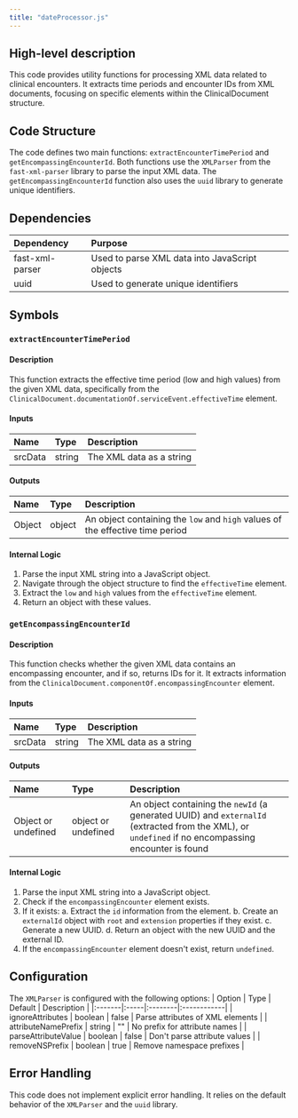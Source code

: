 ```yaml
---
title: "dateProcessor.js"
---
```


## High-level description
This code provides utility functions for processing XML data related to clinical encounters. It extracts time periods and encounter IDs from XML documents, focusing on specific elements within the ClinicalDocument structure.

## Code Structure
The code defines two main functions: `extractEncounterTimePeriod` and `getEncompassingEncounterId`. Both functions use the `XMLParser` from the `fast-xml-parser` library to parse the input XML data. The `getEncompassingEncounterId` function also uses the `uuid` library to generate unique identifiers.

## Dependencies
| Dependency | Purpose |
|:-----------|:--------|
| fast-xml-parser | Used to parse XML data into JavaScript objects |
| uuid | Used to generate unique identifiers |

## Symbols

### `extractEncounterTimePeriod`
#### Description
This function extracts the effective time period (low and high values) from the given XML data, specifically from the `ClinicalDocument.documentationOf.serviceEvent.effectiveTime` element.

#### Inputs
| Name | Type | Description |
|:-----|:-----|:------------|
| srcData | string | The XML data as a string |

#### Outputs
| Name | Type | Description |
|:-----|:-----|:------------|
| Object | object | An object containing the `low` and `high` values of the effective time period |

#### Internal Logic
1. Parse the input XML string into a JavaScript object.
2. Navigate through the object structure to find the `effectiveTime` element.
3. Extract the `low` and `high` values from the `effectiveTime` element.
4. Return an object with these values.

### `getEncompassingEncounterId`
#### Description
This function checks whether the given XML data contains an encompassing encounter, and if so, returns IDs for it. It extracts information from the `ClinicalDocument.componentOf.encompassingEncounter` element.

#### Inputs
| Name | Type | Description |
|:-----|:-----|:------------|
| srcData | string | The XML data as a string |

#### Outputs
| Name | Type | Description |
|:-----|:-----|:------------|
| Object or undefined | object or undefined | An object containing the `newId` (a generated UUID) and `externalId` (extracted from the XML), or `undefined` if no encompassing encounter is found |

#### Internal Logic
1. Parse the input XML string into a JavaScript object.
2. Check if the `encompassingEncounter` element exists.
3. If it exists:
   a. Extract the `id` information from the element.
   b. Create an `externalId` object with `root` and `extension` properties if they exist.
   c. Generate a new UUID.
   d. Return an object with the new UUID and the external ID.
4. If the `encompassingEncounter` element doesn't exist, return `undefined`.

## Configuration
The `XMLParser` is configured with the following options:
| Option | Type | Default | Description |
|:-------|:-----|:--------|:------------|
| ignoreAttributes | boolean | false | Parse attributes of XML elements |
| attributeNamePrefix | string | "" | No prefix for attribute names |
| parseAttributeValue | boolean | false | Don't parse attribute values |
| removeNSPrefix | boolean | true | Remove namespace prefixes |

## Error Handling
This code does not implement explicit error handling. It relies on the default behavior of the `XMLParser` and the `uuid` library.